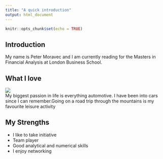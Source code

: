 ```yaml
---
title: "A quick introduction"
output: html_document
---
```


```r
knitr::opts_chunk$set(echo = TRUE)
```

## Introduction

My name is Peter Moravec and I am currently reading for the Masters in Financial Analysis at London Business School.

## What I love

![](https://www.granturismoevents.com/_Pages/543/Image960x400.jpg)  
My biggest passion in life is everything automotive. I have been into cars since I can remember.Going on a road trip through the mountains is my favourite leisure activity

## My Strengths

+ I like to take initiative
+ Team player
+ Good analytical and numerical skills
+ I enjoy networking

